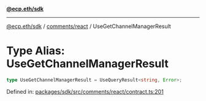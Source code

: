 [**@ecp.eth/sdk**](../../../index.mdx)

***

[@ecp.eth/sdk](/sdk-reference/index.mdx) / [comments/react](/sdk-reference/comments/react/index.mdx) / UseGetChannelManagerResult

# Type Alias: UseGetChannelManagerResult

```ts
type UseGetChannelManagerResult = UseQueryResult<string, Error>;
```

Defined in: [packages/sdk/src/comments/react/contract.ts:201](https://github.com/ecp-eth/comments-monorepo/blob/main/packages/sdk/src/comments/react/contract.ts#L201)
